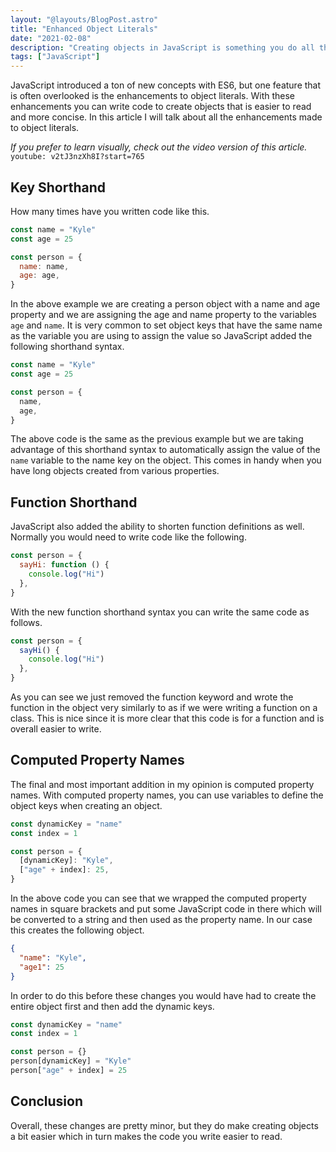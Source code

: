 ```yaml
---
layout: "@layouts/BlogPost.astro"
title: "Enhanced Object Literals"
date: "2021-02-08"
description: "Creating objects in JavaScript is something you do all the time so you should know about these enhancements that make creating objects even easier."
tags: ["JavaScript"]
---
```


JavaScript introduced a ton of new concepts with ES6, but one feature that is often overlooked is the enhancements to object literals. With these enhancements you can write code to create objects that is easier to read and more concise. In this article I will talk about all the enhancements made to object literals.

_If you prefer to learn visually, check out the video version of this article._
`youtube: v2tJ3nzXh8I?start=765`

## Key Shorthand

How many times have you written code like this.

```js
const name = "Kyle"
const age = 25

const person = {
  name: name,
  age: age,
}
```

In the above example we are creating a person object with a name and age property and we are assigning the age and name property to the variables `age` and `name`. It is very common to set object keys that have the same name as the variable you are using to assign the value so JavaScript added the following shorthand syntax.

```js
const name = "Kyle"
const age = 25

const person = {
  name,
  age,
}
```

The above code is the same as the previous example but we are taking advantage of this shorthand syntax to automatically assign the value of the `name` variable to the name key on the object. This comes in handy when you have long objects created from various properties.

## Function Shorthand

JavaScript also added the ability to shorten function definitions as well. Normally you would need to write code like the following.

```js
const person = {
  sayHi: function () {
    console.log("Hi")
  },
}
```

With the new function shorthand syntax you can write the same code as follows.

```js
const person = {
  sayHi() {
    console.log("Hi")
  },
}
```

As you can see we just removed the function keyword and wrote the function in the object very similarly to as if we were writing a function on a class. This is nice since it is more clear that this code is for a function and is overall easier to write.

## Computed Property Names

The final and most important addition in my opinion is computed property names. With computed property names, you can use variables to define the object keys when creating an object.

```js
const dynamicKey = "name"
const index = 1

const person = {
  [dynamicKey]: "Kyle",
  ["age" + index]: 25,
}
```

In the above code you can see that we wrapped the computed property names in square brackets and put some JavaScript code in there which will be converted to a string and then used as the property name. In our case this creates the following object.

```json
{
  "name": "Kyle",
  "age1": 25
}
```

In order to do this before these changes you would have had to create the entire object first and then add the dynamic keys.

```js
const dynamicKey = "name"
const index = 1

const person = {}
person[dynamicKey] = "Kyle"
person["age" + index] = 25
```

## Conclusion

Overall, these changes are pretty minor, but they do make creating objects a bit easier which in turn makes the code you write easier to read.
